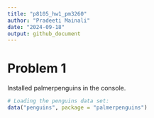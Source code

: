 ```yaml
---
title: "p8105_hw1_pm3260"
author: "Pradeeti Mainali"
date: "2024-09-18"
output: github_document
---
```


# Problem 1

Installed palmerpenguins in the console.

```r
# Loading the penguins data set:
data("penguins", package = "palmerpenguins")
```

